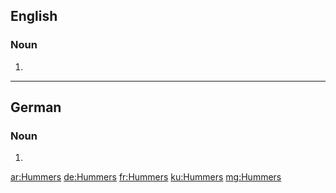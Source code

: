 ==English==

===Noun===
{{head|en|noun plural form}}

# {{plural of|Hummer|lang=en}}

----

==German==

===Noun===
{{head|de|noun form|g=m}}

# {{inflection of|Hummer||gen|s|lang=de}}

[[ar:Hummers]]
[[de:Hummers]]
[[fr:Hummers]]
[[ku:Hummers]]
[[mg:Hummers]]